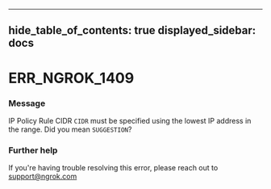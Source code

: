 

---
hide_table_of_contents: true
displayed_sidebar: docs
---


# ERR_NGROK_1409

### Message
IP Policy Rule CIDR `CIDR` must be specified using the lowest IP address in the range. Did you mean `SUGGESTION`?

<ErrorDetails />



### Further help
If you're having trouble resolving this error, please reach out to [support@ngrok.com](mailto:support@ngrok.com?subject=Help%20with%20ERR_NGROK_1409)

